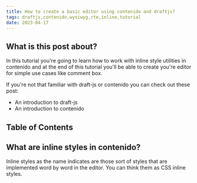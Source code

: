 ```yaml
---
title: How to create a basic editor using contenido and draftjs?
tags: draftjs,contenido,wysiwyg,rte,inline,tutorial
date: 2023-04-17
---
```


## What is this post about?

In this tutorial you're going to learn how to work with inline style utilities in contenido
and at the end of this tutorial you'll be able to create you're editor for simple use cases
like comment box.

If you're not that familiar with draft-js or contenido you can check out these post:

- An introduction to draft-js
- An introduction to contenido

## Table of Contents

## What are inline styles in contenido?

Inline styles as the name indicates are those sort of styles that are implemented word by word
in the editor. You can think them as CSS inline styles.
